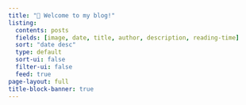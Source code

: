 ```yaml
---
title: "🤖 Welcome to my blog!"
listing:
  contents: posts
  fields: [image, date, title, author, description, reading-time]
  sort: "date desc"
  type: default
  sort-ui: false
  filter-ui: false
  feed: true
page-layout: full
title-block-banner: true
---
```



